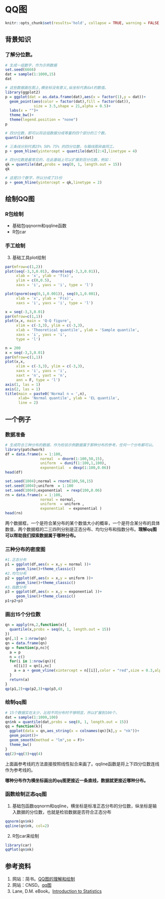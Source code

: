 # QQ图
```r
knitr::opts_chunk$set(results='hold', collapse = TRUE, warning = FALSE, out.width = '100%', out.height='100%',message=FALSE,fig.align='center')
```

## 背景知识

### 了解分位数。


```r
# 生成一组数字，作为示例数据
set.seed(6666)
dat = sample(1:1000,15) 
dat
```

```r
# 这些数据画在图上,横坐标没有意义,纵坐标代表dat的数值。
library(ggplot2)
p = ggplot(dat = as.data.frame(dat),aes(x = factor(1),y = dat))+
  geom_point(aes(color = factor(dat),fill = factor(dat)),
             size = 3.5,shape = 21,alpha = 0.5)+
  labs(x = "")+
  theme_bw()+
  theme(legend.position = "none")
p 
```

```r
# 四分位数，即可以将这组数据分成等量的四个部分的三个数。
quantile(dat) 
```

```r
# 三条线分别代表25% 50% 75% 的四分位数，与箱线图异曲同工。
p + geom_hline(yintercept = quantile(dat)[2:4],linetype = 4)
```

```r
# 四分位数是最常见的，在此基础上可以扩展到百分位数，例如：
qk = quantile(dat,probs = seq(0, 1, length.out = 15))
qk
```

```r
# 这是15个数字，所以分成了15份
p + geom_hline(yintercept = qk,linetype = 2)
```


## 绘制QQ图
### R包绘制
- 基础包qqnorm和qqline函数
- R包car

### 手工绘制
3. 基础工具plot绘制
```r
par(mfrow=c(1,2))
plot(seq(-3,3,0.01), dnorm(seq(-3,3,0.01)), 
     xlab = 'x', ylab = 'f(x)',
     ylim = c(0,0.5),
     xaxs = 'i', yaxs = 'i', type = 'l')

plot(qnorm(seq(0,1,0.001)), seq(0,1,0.001), 
     xlab = 'x', ylab = 'F(x)',
     xaxs = 'i', yaxs = 'i', type = 'l')
```

```r
x = seq(-3,3,0.01)
par(mfrow=c(1,1))
plot(x,x, main = 'Q-Q figure',
     xlim = c(-3,3), ylim = c(-3,3), 
     xlab = 'Theoretical quantile', ylab = 'Sample quantile',
     xaxs = 'i', yaxs = 'i',
     type = 'l')
```

```r
n = 200
x = seq(-3,3,0.01)
par(mfrow=c(1,1))
plot(x,x, 
     xlim = c(-3,3), ylim = c(-3,3), 
     xaxs = 'i', yaxs = 'i',
     xaxt = 'n', yaxt = 'n',
     ann = F, type = 'l')
axis(1, las = 1)
axis(2, las = 1)
title(main = paste0('Normal n = ',n), 
      xlab= 'Normal quantile', ylab = 'EL quantile', 
      line = 2)
```


## 一个例子
### 数据准备

```r
# 生成符合三种分布的数据，作为检验示例数据属于那种分布的参考。任何一个分布都可以。
library(patchwork)
df = data.frame(x = 1:100,
                normal  = dnorm(1:100,50,15),
                uniform  = dunif(1:100,1,100),
                exponential  = dexp(1:100,0.06))
head(df)

set.seed(1004);normal = rnorm(100,50,15)
set.seed(1004);uniform  = 1:100
set.seed(1004);exponential  = rexp(100,0.06)
rn = data.frame(x = 1:100,
                normal = normal,
                uniform  = uniform ,
                exponential  = exponential )
head(rn)

```

两个数据框，一个是符合某分布的某个数值大小的概率，一个是符合某分布的具体数值，两个数据框的二三四列分别是正态分布、均匀分布和指数分布。**理解qq图可以帮助我们探索数据属于哪种分布。**

### 三种分布的密度图
```r
#1.正态分布
p1 = ggplot(df,aes(x = x,y = normal ))+
     geom_line()+theme_classic()
#2.均匀分布
p2 = ggplot(df,aes(x = x,y = uniform ))+
     geom_line()+theme_classic()
#3.指数分布
p3 = ggplot(df,aes(x = x,y = exponential ))+
     geom_line()+theme_classic()
p1+p2+p3
```

### 画出15个分位数
```r
qn = apply(rn,2,function(x){
  quantile(x,probs = seq(0, 1, length.out = 15))
})
qn[,1] = 1:nrow(qn)
qn = data.frame(qn)
qp = function(p,nc){
  a = p
  n = c()
  for(i in 1:nrow(qn)){
    n[[i]] = qn[i,nc]
    a = a + geom_vline(xintercept = n[[i]],color = "red",size = 0.3,alpha = 0.3)
  }
  return(a)
}
qp(p1,2)+qp(p2,3)+qp(p3,4)
```

### 绘制qq图
```r
# 15个数据实在太少，比较不同分布时不够明显，所以扩展到100个。
dat = sample(1:1000,100)
qn$nk = quantile(dat,probs = seq(0, 1, length.out = 15))
qq = function(k){
  ggplot(data = qn,aes_string(x = colnames(qn)[k],y = "nk"))+
  geom_point()+
  geom_smooth(method = "lm",se = F)+
  theme_bw()
} 
qq(2)+qq(3)+qq(4)
```

上面画参考线的方法直接按照线性拟合来画了。qqline函数是将上下四分位数连线作为参考线的。

**哪种分布作为横坐标画出的qq图更接近一条直线，数据就更接近哪种分布。**

### 函数绘制正态qq图
1. 基础包函数qqnorm和qqline，横坐标是标准正态分布的分位数，纵坐标是输入数据的分位数，也就是检验数据是否符合正态分布
```r
qqnorm(qn$nk)
qqline(qn$nk, col=2)  
```

2.  R包car来绘制
```r
library(car)
qqPlot(qn$nk)
```

## 参考资料
1. 网站：简书。[QQ图的理解和绘制](https://www.jianshu.com/p/6ff455323282)
1. 网站：CNSD。[qq图](https://blog.csdn.net/qq_35696312/article/details/88237258)
1. Lane, D.M. eBook。[Introduction to Statistics](https://onlinestatbook.com/Online_Statistics_Education.pdf)





